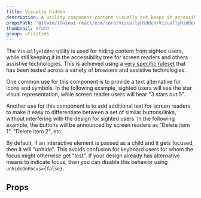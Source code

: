 ```yaml
---
title: Visually hidden
description: A utility component content visually but keeps it accessible to assistive technologies.
propsPath: '@itwin/itwinui-react/esm/core/VisuallyHidden/VisuallyHidden.d.ts'
thumbnail: #TODO
group: utilities
---
```


The `VisuallyHidden` utility is used for hiding content from sighted users, while still keeping it in the accessibility tree for screen readers and others assistive technologies. This is achieved using a [very specific ruleset](https://www.tpgi.com/the-anatomy-of-visually-hidden/) that has been tested across a variety of browsers and assistive technologies.

One common use for this component is to provide a text alternative for icons and symbols. In the following example, sighted users will see the star visual representation, while screen reader users will hear "3 stars out 5".

<LiveExample src='VisuallyHidden.icon.jsx'>
  <AllExamples.VisuallyHiddenIconExample client:load />
</LiveExample>

Another use for this component is to add additional text for screen readers to make it easy to differentiate between a set of similar buttons/links, without interfering with the design for sighted users. In the following example, the buttons will be announced by screen readers as "Delete item 1", "Delete item 2", etc.

<LiveExample src='VisuallyHidden.moretext.jsx'>
  <AllExamples.VisuallyHiddenMoreTextExample client:load />
</LiveExample>

By default, if an interactive element is passed as a child and it gets focused, then it will "unhide". This avoids confusion for keyboard users for whom the focus might otherwise get "lost". If your design already has alternative means to indicate focus, then you can disable this behavior using `unhideOnFocus={false}`.

## Props

<PropsTable path={frontmatter.propsPath} />
